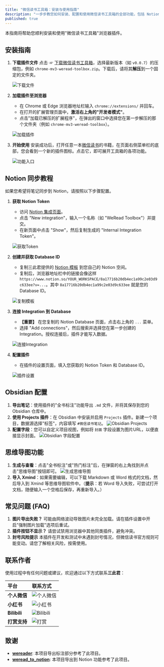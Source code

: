 ```yaml
---
title: "微信读书工具箱：安装与使用指南"
description: "一步步教您如何安装、配置和使用微信读书工具箱的全部功能，包括 Notion 同步、Obsidian 配置等。"
published: true
---
```


本指南将帮助您顺利安装和使用"微信读书工具箱"浏览器插件。

## 安装指南

1.  **下载插件文件**
    点击 ☞ [下载微信读书工具箱](https://pan.quark.cn/s/2210db173b6a)，选择最新版本（如 `v0.0.7`）的压缩包，例如 `chrome-mv3-weread-toolbox.zip`。下载后，请将其**解压**到一个固定的文件夹。

    ![下载文件](https://sancijun.feishu.cn/space/api/box/stream/download/asynccode/?code=ZmM0NGU3Y2QyMDlmNzZjMWMzYzg4YTczMDMyYzI3YzZfRzFyQ1BvN0ZNZ3pxSGFCN1Bic3BpUjNmd2J0NUJIQ3VfVG9rZW46RHdKMWI4OUU2b3VlSkV4YmdxQ2M3UVdIblpmXzE3NTEwODc0NjQ6MTc1MTA5MTA2NF9WNA)

2.  **加载插件至浏览器**
    - 在 Chrome 或 Edge 浏览器地址栏输入 `chrome://extensions/` 并回车。
    - 在打开的扩展管理页面中，**激活右上角的"开发者模式"**。
    - 点击"加载已解压的扩展程序"，在弹出的窗口中选择您在第一步解压的那个文件夹（例如 `chrome-mv3-weread-toolbox`）。

    ![加载插件](https://sancijun.feishu.cn/space/api/box/stream/download/asynccode/?code=NmFkMTkzZTM0MjdmNjQ4NzA5YjRjNzZkMmYyNWQ0NmRfUUxyQ2k3bU5zTnlQa0ZENkhxaGNhOWVTRm9HaExMYjZfVG9rZW46Q1NYY2JmdVJSb0xaekl4VUs4VWNBQVBpbm5oXzE3NTEwODc0NjQ6MTc1MTA5MTA2NF9WNA)

3.  **开始使用**
    安装成功后，打开任意一本[微信读书](https://weread.qq.com/)的书籍，在页面右侧菜单栏的底部，您会看到一个新的插件图标。点击它，即可展开工具箱的各项功能。

    ![功能入口](https://sancijun.feishu.cn/space/api/box/stream/download/asynccode/?code=NjczYTMwNWZkODYzNGIwZTNjMDRmZGMwMmEwNTllZjJfNno5emJyUzlUcDFoeXRpckozYTc3b1VVdHBBekNPYVNfVG9rZW46RTVpQWJlaGV2bzRpNEN4MDVyemNYdXc2blJmXzE3NTEwODc0NjQ6MTc1MTA5MTA2NF9WNA)

## Notion 同步教程

如果您希望将笔记同步到 Notion，请按照以下步骤配置。

1.  **获取 Notion Token**
    - 访问 [Notion 集成页面](https://www.notion.so/my-integrations)。
    - 点击 "New integration"，输入一个名称（如 "WeRead Toolbox"）并提交。
    - 在新页面中点击 "Show"，然后复制生成的 "Internal Integration Token"。

    ![获取Token](https://sancijun.feishu.cn/space/api/box/stream/download/asynccode/?code=ZTQwYjAxYzYyNTg2MmZhNjI2Y2YxMDA0Y2U4MjM3YWNfWmVDdWNHMzVUN0hoc3F3aVlnYlU3VHZGcHJaTDVHSldfVG9rZW46V21UVmI2TUl3b3l5dXJ4SXZ0ZmNTSWNKbk1iXzE3NTEwODc0NjQ6MTc1MTA5MTA2NF9WNA)

2.  **创建并获取 Database ID**
    - 复制三此君提供的 [Notion 模板](https://sancijun.notion.site/8a17716b20db4ec1a99c2e03d9c633ee) 到您自己的 Notion 空间。
    - 复制后，浏览器地址栏中的链接会像这样 `https://www.notion.so/YOUR_WORKSPACE/8a17716b20db4ec1a99c2e03d9c633ee?v=...`。其中 `8a17716b20db4ec1a99c2e03d9c633ee` 就是您的 Database ID。

    ![复制模板](https://sancijun.feishu.cn/space/api/box/stream/download/asynccode/?code=ZTQ1OGU3YWM2ZDUwMDU4OWE4ZmMwMjZjNmQ3ZTNjNDhfTUZkUk5LMjFYMHJkamFFcm50M1hxdVhXclpJUVlPaVRfVG9rZW46TUJ0RmJUbHlXb3hwMnR4YVBlOGNLMU5qbnRiXzE3NTEwODc0NjQ6MTc1MTA5MTA2NF9WNA)

3.  **连接 Integration 到 Database**
    - **【重要】** 在您复制的 Notion Database 页面，点击右上角的 `...` 菜单。
    - 选择 "Add connections"，然后搜索并选择您在第一步创建的 Integration。授权连接后，插件才能写入数据。

    ![连接Integration](https://sancijun.feishu.cn/space/api/box/stream/download/asynccode/?code=YjM3MGQ1NzIwYzEyMmFlNWNkNDNjNGQ5OTQzNDNiMGZfSWJIelRvdVk0dXZ2T3h3dXZCMnNEZnlDS2VaTVlmNnpfVG9rZW46QWl1SmI0V3lGbzdKTjJ4V1loRGNFN2d5bmpjXzE3NTEwODc0NjQ6MTc1MTA5MTA2NF9WNA)

4.  **配置插件**
    - 在插件的设置页面，填入您获取的 Notion Token 和 Database ID。

    ![插件设置](https://sancijun.feishu.cn/space/api/box/stream/download/asynccode/?code=YTM5ZWU3NmE5NGYyOWJjNTgxYWMyZjg3Yjk2ZThlNjJfczVzTkVmRGdXWDNVVU1haW95U05KbjZwZjZLSmI3NGFfVG9rZW46SktxZmJ6aFRab2hTS094M2JjemM4VzQ5bnhoXzE3NTEwODc0NjQ6MTc1MTA5MTA2NF9WNA)

## Obsidian 配置

1.  **导出笔记**：使用插件的"全书标注"功能导出 `.md` 文件，并将其保存到您的 Obsidian 仓库中。
2.  **使用 Projects 插件**：在 Obsidian 中安装并启用 `Projects` 插件。新建一个项目，数据源选择"标签"，内容填写 `#微信读书笔记`。
    ![Obsidian Projects](https://sancijun.feishu.cn/space/api/box/stream/download/asynccode/?code=OGIxOTk3ZGY1YjM4OTM4YmMwNmQ5YTliMjQ3N2QwMzlfQ2lCc0dMaDlSc2NpZ0cwcFJGek82Zkp5dFZCNUt3bjlfVG9rZW46WEkwcWIwTm4wb2d1YXV4MFRqUWN1NXdyblBjXzE3NTEwODc0NjQ6MTc1MTA5MTA2NF9WNA)
3.  **配置字段**：您可以自定义项目视图，例如将 `封面` 字段设置为图片URL，以便直接显示封面。
    ![Obsidian 字段配置](https://sancijun.feishu.cn/space/api/box/stream/download/asynccode/?code=NWM1ZDk4ZjZlMmZiNzdjNWI0NGVlODZmMGUwMGNhN2VfUVUycXNQOGFCSktBWUlDYnZYZ1dUcjJFUGk2a0lnQ0ZfVG9rZW46V084cGJGNHZqb1VuMzZ4V3VwMWNRN3oybmVjXzE3NTEwODc0NjQ6MTc1MTA5MTA2NF9WNA)

## 思维导图功能

1.  **生成与查看**：点击"全书标注"或"热门标注"后，在弹窗的右上角找到并点击"思维导图"按钮即可。
    ![生成思维导图](https://sancijun.feishu.cn/space/api/box/stream/download/asynccode/?code=ZDYyYjZjMmQ3NzQxOTRhMDQ3MTkxM2RiOGFmM2FjM2VfWXJFNlBQS0tzbjQ4bmp4SFJodlVWQVh3WlFCUmlTaW1fVG9rZW46WHlqZWJpbjNib2lIc2F4cG1jV2MzQzE1bmNkXzE3NTEwODc0NjQ6MTc1MTA5MTA2NF9WNA)
2.  **导入 Xmind**：如果需要编辑，可以下载 Markdown 或 Word 格式的文档，然后导入到 Xmind 等思维导图软件中。（**提示**：若 Word 导入失败，可尝试打开文档，随便输入一个空格后保存，再重新导入。）

## 常见问题 (FAQ)

1.  **图片导出失败？**
    可能由网络波动导致图片未完全加载。请在插件设置中开启"强制图片加载"选项后重试。
2.  **插件按钮不显示？**
    请尝试禁用浏览器中其他同类插件，避免冲突。
3.  **封号风险提示**
    本插件在开发和测试中未遇到封号情况，但微信读书官方规则可能变动。请您了解相关风险，按需使用。

## 联系作者

使用过程中有任何问题或建议，欢迎通过以下方式联系**三此君**：

| 平台 | 联系方式 |
| :--- | :--- |
| **个人微信** | ![个人微信](https://sancijun.feishu.cn/space/api/box/stream/download/asynccode/?code=N2U4YTkzM2Y2ZDMzMjRmNzQ5ZGRmYzEwMmRiOGVkNGVfWnVkUG9sUTNZY2JKRU5tS1RoMFpkdkJPZ3VNMjRqaVdfVG9rZW46Rlc4U2JITFhxb0pPVDd4VUFpOGNUZzBCbnBkXzE3NTEwODc0NjQ6MTc1MTA5MTA2NF9WNA) |
| **小红书** | ![小红书](https://sancijun.feishu.cn/space/api/box/stream/download/asynccode/?code=NDE0MzM4ZDhmZDFiMzk5Y2U4ODM0ODYyOTgwMDg4Y2FfUUYybnZsRTBjMW1RcnBhY2JxcDY4R0Qza2puUnZvWVRfVG9rZW46UU9LbWJObmJ3b0c3YXF4SDQ5NWNvMkgwbmJjXzE3NTEwODc0NjQ6MTc1MTA5MTA2NF9WNA) |
| **Bilibili** | ![Bilibili](https://sancijun.feishu.cn/space/api/box/stream/download/asynccode/?code=MWFkM2Y4NTA5NmI3YmU0MTY3YTQ2NjcwYzE5MjA3NTdfdVFJaWQ3RmZSNEdUcTBJWlNQWjJPRXlVS05PZ2g5cHBfVG9rZW46S3dDTGJicTFtb0ZYRXJ4c3FNOGNuTXVSblNiXzE3NTEwODc0NjQ6MTc1MTA5MTA2NF9WNA) |
| **打赏支持** | ![打赏](https://sancijun.feishu.cn/space/api/box/stream/download/asynccode/?code=NGZiYWM2ZjAxMWI2ODFmNGEyZjQyMWUxYjI1ZDE2NTZfbVFjVnNoeVo4ekNaVmgzdkZTemxwZlhmYUdVVkdrdUZfVG9rZW46T0RBWmJ0d0djb1ZYVGJ4TGdJVGNQWDZMbmxmXzE3NTEwODc0NjQ6MTc1MTA5MTA2NF9WNA) |

## 致谢
- **[wereader](https://github.com/Higurashi-kagome/wereader)**: 本项目导出标注部分参考了此项目。
- **[weread_to_notion](https://github.com/malinkang/weread_to_notion)**: 本项目导出到 Notion 功能参考了此项目。 